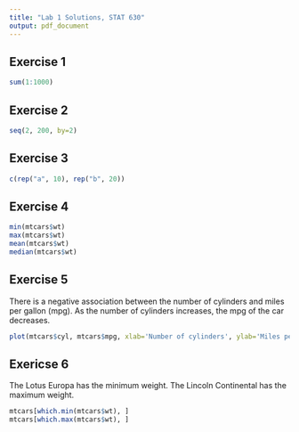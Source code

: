 ```yaml
---
title: "Lab 1 Solutions, STAT 630"
output: pdf_document
---
```


## Exercise 1
```r
sum(1:1000)
```

## Exercise 2
```r
seq(2, 200, by=2)
```

## Exercise 3
```r
c(rep("a", 10), rep("b", 20))
```

## Exercise 4
```r
min(mtcars$wt)
max(mtcars$wt)
mean(mtcars$wt)
median(mtcars$wt)
```
\clearpage

## Exercise 5
There is a negative association between the number of cylinders and miles per gallon (mpg).  As the number of cylinders increases, the mpg of the car decreases.
```r
plot(mtcars$cyl, mtcars$mpg, xlab='Number of cylinders', ylab='Miles per gallon')
```

## Exericse 6
The Lotus Europa has the minimum weight.  The Lincoln Continental has the maximum weight.
```r
mtcars[which.min(mtcars$wt), ]
mtcars[which.max(mtcars$wt), ]
```



